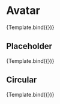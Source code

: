 

<Meta 
	title='Components/Avatar' 
	component={Avatar}
/>


<!-- 👇 Docs -->

# Avatar

<Canvas>
	<Story 
		name='Default'
		args={{
			image: 'https://this-person-does-not-exist.com/img/avatar-f80044d38f1080b0240a0298d63127f8.jpg'
		}}
	>
		{Template.bind({})}
	</Story>
</Canvas>

## Placeholder

<Canvas>
	<Story 
		name='Placeholder'
		args={{
			placeholder: 'CB'
		}}
	>
		{Template.bind({})}
	</Story>
</Canvas>

## Circular 

<Canvas>
	<Story 
		name='Circular'
		args={{
			circular: true
		}}
	>
		{Template.bind({})}
	</Story>
</Canvas>
